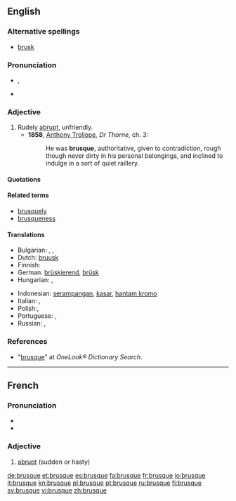 ==English==

===Alternative spellings===
* [[brusk]]

===Pronunciation===
* {{IPA|/bru:sk/}}, {{SAMPA|/bru:sk/}}
* {{audio|en-us-brusque.ogg|Audio (US)}}

===Adjective===
{{en-adj|brusqu|er|more}}

# Rudely [[abrupt]], unfriendly.
#* '''1858''', [[w:Anthony_Trollope|Anthony Trollope]], ''Dr Thorne'', ch. 3:
#*: He was '''brusque''', authoritative, given to contradiction, rough though never dirty in his personal belongings, and inclined to indulge in a sort of quiet raillery.

====Quotations====
{{seemoreCites}}

====Related terms====
* [[brusquely]]
* [[brusqueness]]

====Translations====
{{trans-top|rudely abrupt, unfriendly}}
* Bulgarian: {{t+|bg|груб|sc=Cyrl}},  {{t|bg|рязък|sc=Cyrl}},  {{t|bg|безцеремонен|sc=Cyrl}}
* Dutch: [[bruusk]]
* Finnish: {{t-|fi|töykeä}}
* German: [[brüskierend]], [[brüsk]]
* Hungarian: {{t+|hu|nyers}}, {{t+|hu|durva}}
{{trans-mid}}
* Indonesian: [[serampangan]], [[kasar]], [[hantam kromo]]
* Italian: {{t-|it|brusco|m}}, {{t+|it|brusca|f}}
* Polish:{{t|pl|opryskliwy|m}}, {{t|pl|szorstki|m}}
* Portuguese: {{t+|pt|brusco|m}},  {{t-|pt|brusca|f}}
* Russian: {{t+|ru|грубый|sc=Cyrl}}, {{t+|ru|резкий|sc=Cyrl}}
{{trans-bottom}}

===References===
*"[http://www.onelook.com/?w=brusque&ls=a brusque]" at ''OneLook® Dictionary Search''.

----

==French==
{{wikipedia|lang=fr}}

===Pronunciation===
* {{IPA|/bʁysk/|lang=fr}}
* {{audio|Fr-brusque.ogg|brusque}}

===Adjective===
{{fr-adj-mf}}

# [[abrupt]] (sudden or hasty)

[[de:brusque]]
[[et:brusque]]
[[es:brusque]]
[[fa:brusque]]
[[fr:brusque]]
[[io:brusque]]
[[it:brusque]]
[[kn:brusque]]
[[pl:brusque]]
[[pt:brusque]]
[[ru:brusque]]
[[fi:brusque]]
[[sv:brusque]]
[[vi:brusque]]
[[zh:brusque]]